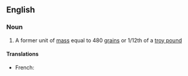 ==English==

===Noun===
{{en-noun|head=[[troy]] [[ounce]]}}

# A former unit of [[mass]] equal to 480 [[grain]]s or 1/12th of a [[troy pound]]

====Translations====
{{trans-top|}}
* French: {{t-|fr|once troy|f}}
{{trans-mid}}
{{trans-bottom}}